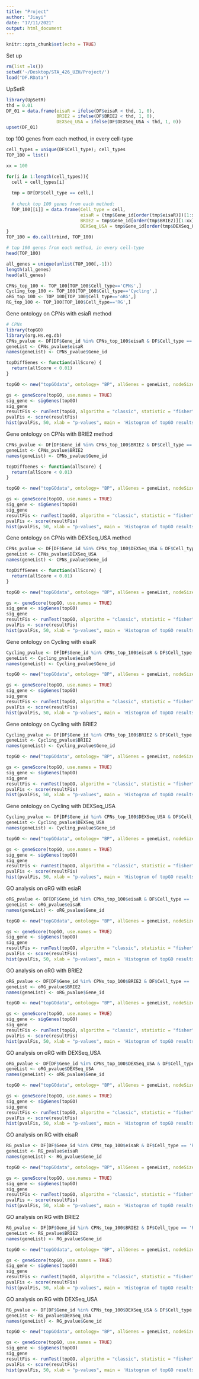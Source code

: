 ```yaml
---
title: "Project"
author: "Jiayi"
date: "17/11/2021"
output: html_document
---
```


```r
knitr::opts_chunk$set(echo = TRUE)
```

Set up
```r
rm(list =ls())
setwd('~/Desktop/STA_426_UZH/Project/')
load("DF.RData")
```

UpSetR
```r
library(UpSetR)
thd = 0.01
DF_01 = data.frame(eisaR = ifelse(DF$eisaR < thd, 1, 0), 
                   BRIE2 = ifelse(DF$BRIE2 < thd, 1, 0),
                   DEXSeq_USA = ifelse(DF$DEXSeq_USA < thd, 1, 0))
upset(DF_01)
```

top 100 genes from each method, in every cell-type
```r
cell_types = unique(DF$Cell_type); cell_types
TOP_100 = list()

xx = 100

for(i in 1:length(cell_types)){
  cell = cell_types[i]
  
  tmp = DF[DF$Cell_type == cell,]
  
  # check top 100 genes from each method:
  TOP_100[[i]] = data.frame(Cell_type = cell,
                            eisaR = (tmp$Gene_id[order(tmp$eisaR)])[1:xx],
                            BRIE2 = tmp$Gene_id[order(tmp$BRIE2)][1:xx],
                            DEXSeq_USA = tmp$Gene_id[order(tmp$DEXSeq_USA)][1:xx])
}
TOP_100 = do.call(rbind, TOP_100)

# top 100 genes from each method, in every cell-type
head(TOP_100)

all_genes = unique(unlist(TOP_100[,-1]))
length(all_genes)
head(all_genes)
```


```r
CPNs_top_100 <- TOP_100[TOP_100$Cell_type=='CPNs',]
Cycling_top_100 <- TOP_100[TOP_100$Cell_type=='Cycling',]
oRG_top_100 <- TOP_100[TOP_100$Cell_type=='oRG',]
RG_top_100 <- TOP_100[TOP_100$Cell_type=='RG',]

```

Gene ontology on CPNs with esiaR method

```r
# CPNs
library(topGO)
library(org.Hs.eg.db)
CPNs_pvalue <- DF[DF$Gene_id %in% CPNs_top_100$eisaR & DF$Cell_type == 'CPNs', ]
geneList <- CPNs_pvalue$eisaR
names(geneList) <- CPNs_pvalue$Gene_id

topDiffGenes <- function(allScore) {
  return(allScore < 0.01)
}

topGO <- new("topGOdata", ontology= "BP", allGenes = geneList, nodeSize = 10, geneSelectionFun = topDiffGenes, annot=annFUN.org, mapping="org.Hs.eg.db", ID = "Ensembl")

gs <- geneScore(topGO, use.names = TRUE)
sig_gene <- sigGenes(topGO)
sig_gene
resultFis <- runTest(topGO, algorithm = "classic", statistic = "fisher")
pvalFis <- score(resultFis)
hist(pvalFis, 50, xlab = "p-values", main = 'Histogram of topGO results in CPNs (esiaR')

```

Gene ontology on CPNs with BRIE2 method

```r
CPNs_pvalue <- DF[DF$Gene_id %in% CPNs_top_100$BRIE2 & DF$Cell_type == 'CPNs', ]
geneList <- CPNs_pvalue$BRIE2
names(geneList) <- CPNs_pvalue$Gene_id

topDiffGenes <- function(allScore) {
  return(allScore < 0.01)
}

topGO <- new("topGOdata", ontology= "BP", allGenes = geneList, nodeSize = 10, geneSelectionFun = topDiffGenes, annot=annFUN.org, mapping="org.Hs.eg.db", ID = "Ensembl")

gs <- geneScore(topGO, use.names = TRUE)
sig_gene <- sigGenes(topGO)
sig_gene
resultFis <- runTest(topGO, algorithm = "classic", statistic = "fisher")
pvalFis <- score(resultFis)
hist(pvalFis, 50, xlab = "p-values", main = 'Histogram of topGO results in CPNs (BRIE2)')
```

Gene ontology on CPNs with DEXSeq_USA method

```r
CPNs_pvalue <- DF[DF$Gene_id %in% CPNs_top_100$DEXSeq_USA & DF$Cell_type == 'CPNs', ]
geneList <- CPNs_pvalue$DEXSeq_USA
names(geneList) <- CPNs_pvalue$Gene_id

topDiffGenes <- function(allScore) {
  return(allScore < 0.01)
}

topGO <- new("topGOdata", ontology= "BP", allGenes = geneList, nodeSize = 10, geneSelectionFun = topDiffGenes, annot=annFUN.org, mapping="org.Hs.eg.db", ID = "Ensembl")

gs <- geneScore(topGO, use.names = TRUE)
sig_gene <- sigGenes(topGO)
sig_gene
resultFis <- runTest(topGO, algorithm = "classic", statistic = "fisher")
pvalFis <- score(resultFis)
hist(pvalFis, 50, xlab = "p-values", main = 'Histogram of topGO results in CPNs (DEXSeq_USA)')
```

Gene ontology on Cycling with eisaR

```r
Cycling_pvalue <- DF[DF$Gene_id %in% CPNs_top_100$eisaR & DF$Cell_type == 'Cycling', ]
geneList <- Cycling_pvalue$eisaR
names(geneList) <- Cycling_pvalue$Gene_id

topGO <- new("topGOdata", ontology= "BP", allGenes = geneList, nodeSize = 10, geneSelectionFun = topDiffGenes, annot=annFUN.org, mapping="org.Hs.eg.db", ID = "Ensembl")

gs <- geneScore(topGO, use.names = TRUE)
sig_gene <- sigGenes(topGO)
sig_gene
resultFis <- runTest(topGO, algorithm = "classic", statistic = "fisher")
pvalFis <- score(resultFis)
hist(pvalFis, 50, xlab = "p-values", main = 'Histogram of topGO results in Cycling (eisaR)')
```

Gene ontology on Cycling with BRIE2

```r
Cycling_pvalue <- DF[DF$Gene_id %in% CPNs_top_100$BRIE2 & DF$Cell_type == 'Cycling', ]
geneList <- Cycling_pvalue$BRIE2
names(geneList) <- Cycling_pvalue$Gene_id

topGO <- new("topGOdata", ontology= "BP", allGenes = geneList, nodeSize = 10, geneSelectionFun = topDiffGenes, annot=annFUN.org, mapping="org.Hs.eg.db", ID = "Ensembl")

gs <- geneScore(topGO, use.names = TRUE)
sig_gene <- sigGenes(topGO)
sig_gene
resultFis <- runTest(topGO, algorithm = "classic", statistic = "fisher")
pvalFis <- score(resultFis)
hist(pvalFis, 50, xlab = "p-values", main = 'Histogram of topGO results in Cycling (BRIE2)')
```

Gene ontology on Cycling with DEXSeq_USA

```r
Cycling_pvalue <- DF[DF$Gene_id %in% CPNs_top_100$DEXSeq_USA & DF$Cell_type == 'Cycling', ]
geneList <- Cycling_pvalue$DEXSeq_USA
names(geneList) <- Cycling_pvalue$Gene_id

topGO <- new("topGOdata", ontology= "BP", allGenes = geneList, nodeSize = 10, geneSelectionFun = topDiffGenes, annot=annFUN.org, mapping="org.Hs.eg.db", ID = "Ensembl")

gs <- geneScore(topGO, use.names = TRUE)
sig_gene <- sigGenes(topGO)
sig_gene
resultFis <- runTest(topGO, algorithm = "classic", statistic = "fisher")
pvalFis <- score(resultFis)
hist(pvalFis, 50, xlab = "p-values", main = 'Histogram of topGO results in Cycling (DEXSeq_USA)')
```

GO analysis on oRG with esiaR

```r
oRG_pvalue <- DF[DF$Gene_id %in% CPNs_top_100$eisaR & DF$Cell_type == 'oRG', ]
geneList <- oRG_pvalue$eisaR
names(geneList) <- oRG_pvalue$Gene_id

topGO <- new("topGOdata", ontology= "BP", allGenes = geneList, nodeSize = 10, geneSelectionFun = topDiffGenes, annot=annFUN.org, mapping="org.Hs.eg.db", ID = "Ensembl")

gs <- geneScore(topGO, use.names = TRUE)
sig_gene <- sigGenes(topGO)
sig_gene
resultFis <- runTest(topGO, algorithm = "classic", statistic = "fisher")
pvalFis <- score(resultFis)
hist(pvalFis, 50, xlab = "p-values", main = 'Histogram of topGO results in oRG (eisaR)')
```

GO analysis on oRG with BRIE2

```r
oRG_pvalue <- DF[DF$Gene_id %in% CPNs_top_100$BRIE2 & DF$Cell_type == 'oRG', ]
geneList <- oRG_pvalue$BRIE2
names(geneList) <- oRG_pvalue$Gene_id

topGO <- new("topGOdata", ontology= "BP", allGenes = geneList, nodeSize = 10, geneSelectionFun = topDiffGenes, annot=annFUN.org, mapping="org.Hs.eg.db", ID = "Ensembl")

gs <- geneScore(topGO, use.names = TRUE)
sig_gene <- sigGenes(topGO)
sig_gene
resultFis <- runTest(topGO, algorithm = "classic", statistic = "fisher")
pvalFis <- score(resultFis)
hist(pvalFis, 50, xlab = "p-values", main = 'Histogram of topGO results in oRG (BRIE2)')
```

GO analysis on oRG with DEXSeq_USA

```r
oRG_pvalue <- DF[DF$Gene_id %in% CPNs_top_100$DEXSeq_USA & DF$Cell_type == 'oRG', ]
geneList <- oRG_pvalue$DEXSeq_USA
names(geneList) <- oRG_pvalue$Gene_id

topGO <- new("topGOdata", ontology= "BP", allGenes = geneList, nodeSize = 10, geneSelectionFun = topDiffGenes, annot=annFUN.org, mapping="org.Hs.eg.db", ID = "Ensembl")

gs <- geneScore(topGO, use.names = TRUE)
sig_gene <- sigGenes(topGO)
sig_gene
resultFis <- runTest(topGO, algorithm = "classic", statistic = "fisher")
pvalFis <- score(resultFis)
hist(pvalFis, 50, xlab = "p-values", main = 'Histogram of topGO results in oRG (DEXSeq_USA)')
```

GO analysis on RG with eisaR

```r
RG_pvalue <- DF[DF$Gene_id %in% CPNs_top_100$eisaR & DF$Cell_type == 'RG', ]
geneList <- RG_pvalue$eisaR
names(geneList) <- RG_pvalue$Gene_id

topGO <- new("topGOdata", ontology= "BP", allGenes = geneList, nodeSize = 10, geneSelectionFun = topDiffGenes, annot=annFUN.org, mapping="org.Hs.eg.db", ID = "Ensembl")

gs <- geneScore(topGO, use.names = TRUE)
sig_gene <- sigGenes(topGO)
sig_gene
resultFis <- runTest(topGO, algorithm = "classic", statistic = "fisher")
pvalFis <- score(resultFis)
hist(pvalFis, 50, xlab = "p-values", main = 'Histogram of topGO results in RG (eisaR)')
```

GO analysis on RG with BRIE2

```r
RG_pvalue <- DF[DF$Gene_id %in% CPNs_top_100$BRIE2 & DF$Cell_type == 'RG', ]
geneList <- RG_pvalue$BRIE2
names(geneList) <- RG_pvalue$Gene_id

topGO <- new("topGOdata", ontology= "BP", allGenes = geneList, nodeSize = 10, geneSelectionFun = topDiffGenes, annot=annFUN.org, mapping="org.Hs.eg.db", ID = "Ensembl")

gs <- geneScore(topGO, use.names = TRUE)
sig_gene <- sigGenes(topGO)
sig_gene
resultFis <- runTest(topGO, algorithm = "classic", statistic = "fisher")
pvalFis <- score(resultFis)
hist(pvalFis, 50, xlab = "p-values", main = 'Histogram of topGO results in RG (BRIE2)')
```

GO analysis on RG with DEXSeq_USA

```r
RG_pvalue <- DF[DF$Gene_id %in% CPNs_top_100$DEXSeq_USA & DF$Cell_type == 'RG', ]
geneList <- RG_pvalue$DEXSeq_USA
names(geneList) <- RG_pvalue$Gene_id

topGO <- new("topGOdata", ontology= "BP", allGenes = geneList, nodeSize = 10, geneSelectionFun = topDiffGenes, annot=annFUN.org, mapping="org.Hs.eg.db", ID = "Ensembl")

gs <- geneScore(topGO, use.names = TRUE)
sig_gene <- sigGenes(topGO)
sig_gene
resultFis <- runTest(topGO, algorithm = "classic", statistic = "fisher")
pvalFis <- score(resultFis)
hist(pvalFis, 50, xlab = "p-values", main = 'Histogram of topGO results in RG (DEXSeq_USA)')
```


